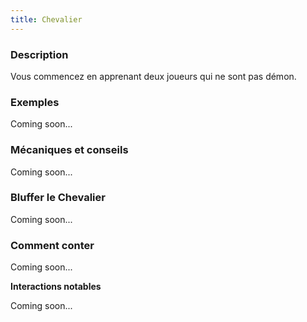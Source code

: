 ```yaml
---
title: Chevalier
---
```



<Role CHEVALIER header />

### Description

Vous commencez en apprenant deux joueurs qui ne sont pas démon.

### Exemples

Coming soon...

### Mécaniques et conseils

Coming soon...

### Bluffer le Chevalier

Coming soon...

### Comment conter

Coming soon...

**Interactions notables**

Coming soon...